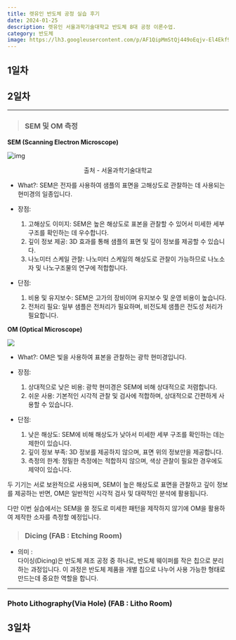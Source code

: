 ```yaml
---
title: 렛유인 반도체 공정 실습 후기
date: 2024-01-25
description: 렛유인 서울과학기술대학교 반도체 8대 공정 이론수업.
category: 반도체
image: https://lh3.googleusercontent.com/p/AF1QipMmStQj449oEqjv-El4Ekf9RA1jTDSUcxpOqF0w=s1360-w1360-h1020
---
```


## 1일차

## 2일차

---

> ### SEM 및 OM 측정

**SEM (Scanning Electron Microscope)**

![img](http://www.seoultechlab.kr/uploads/EqImages/Carl%20Zeiss%20EVO10%20%EC%82%AC%EC%A7%84.jpg)

<p align="center">출처 - 서울과학기술대학교</p>

- What?: SEM은 전자를 사용하여 샘플의 표면을 고해상도로 관찰하는 데 사용되는 현미경의 일종입니다.

- 장점:

  1. 고해상도 이미지: SEM은 높은 해상도로 표본을 관찰할 수 있어서 미세한 세부 구조를 확인하는 데 우수합니다.
  2. 깊이 정보 제공: 3D 효과를 통해 샘플의 표면 및 깊이 정보를 제공할 수 있습니다.
  3. 나노미터 스케일 관찰: 나노미터 스케일의 해상도로 관찰이 가능하므로 나노소자 및 나노구조물의 연구에 적합합니다.

- 단점:
  1. 비용 및 유지보수: SEM은 고가의 장비이며 유지보수 및 운영 비용이 높습니다.
  2. 전처리 필요: 일부 샘플은 전처리가 필요하며, 비전도체 샘플은 전도성 처리가 필요합니다.

**OM (Optical Microscope)**

![](https://cdn.discordapp.com/attachments/995628070595743796/1200479492175569017/om.jpeg?ex=65c654a6&is=65b3dfa6&hm=2ebcb5534e487c3ab9bb1a3fe3493000d0e544441b0ba0013b4f1d19dc571142&)

- What?: OM은 빛을 사용하여 표본을 관찰하는 광학 현미경입니다.

- 장점:

  1. 상대적으로 낮은 비용: 광학 현미경은 SEM에 비해 상대적으로 저렴합니다.
  2. 쉬운 사용: 기본적인 시각적 관찰 및 검사에 적합하며, 상대적으로 간편하게 사용할 수 있습니다.

- 단점:
  1. 낮은 해상도: SEM에 비해 해상도가 낮아서 미세한 세부 구조를 확인하는 데는 제한이 있습니다.
  2. 깊이 정보 부족: 3D 정보를 제공하지 않으며, 표면 위의 정보만을 제공합니다.
  3. 측정의 한계: 정밀한 측정에는 적합하지 않으며, 색상 관찰이 필요한 경우에도 제약이 있습니다.

두 기기는 서로 보완적으로 사용되며, SEM이 높은 해상도로 표면을 관찰하고 깊이 정보를 제공하는 반면, OM은 일반적인 시각적 검사 및 대략적인 분석에 활용됩니다.

다만 이번 실습에서는 SEM을 쓸 정도로 미세한 패턴을 제작하지 않기에 OM을 활용하여 제작한 소자를 측정할 예정입니다.

> ### Dicing (FAB : Etching Room)

- 의미 :  
  다이싱(Dicing)은 반도체 제조 공정 중 하나로, 반도체 웨이퍼를 작은 칩으로 분리하는 과정입니다. 이 과정은 반도체 제품을 개별 칩으로 나누어 사용 가능한 형태로 만드는데 중요한 역할을 합니다.

---

### Photo Lithography(Via Hole) (FAB : Litho Room)

## 3일차
